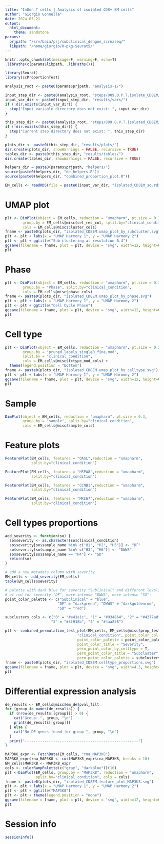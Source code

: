 ```yaml
---
title: "InDen T cells | Analysis of isolated CD8+ EM cells"
author: "Giorgio Gonnella"
date: 2024-05-21
output:
  html_document:
    theme: sandstone
params:
  prjpath: "/srv/baia/prj/subclinical_dengue_scrnaseq/"
  libpath: "/home/giorgio/R-pkg-Seurat5/"
---
```


```r
knitr::opts_chunk$set(message=F, warning=F, echo=T)
.libPaths(c(params$libpath, .libPaths()))

library(Seurat)
library(scProportionTest)

analysis_root <- paste0(params$prjpath, "analysis-1/")

input_step_dir <- paste0(analysis_root, "steps/009.0.P.T.isolate_CD8EM/")
input_var_dir <- paste0(input_step_dir, "results/vars/")
if (!dir.exists(input_var_dir)) {
  stop("Input variable directory does not exist: ", input_var_dir)
}

this_step_dir <- paste0(analysis_root, "steps/009.0.V.T.isolated_CD8EM/")
if (!dir.exists(this_step_dir)) {
  stop("Current step directory does not exist: ", this_step_dir)
}

plots_dir <- paste0(this_step_dir, "results/plots/")
dir.create(plots_dir, showWarnings = FALSE, recursive = TRUE)
tables_dir <- paste0(this_step_dir, "results/tables/")
dir.create(tables_dir, showWarnings = FALSE, recursive = TRUE)

helpers_dir = paste0(params$prjpath, "helpers/")
source(paste0(helpers_dir, "de_helpers.R"))
source(paste0(helpers_dir, "combined_proportion_plot.R"))
```

```r
EM_cells <- readRDS(file = paste0(input_var_dir, "isolated_CD8EM_so.rds"))
```

# UMAP plot

```r
plt <- DimPlot(object = EM_cells, reduction = "umapharm", pt.size = 0.3,
        group.by = EM_cells@misc$sel_res_col, split.by="clinical_condition",
        cols = EM_cells@misc$cluster_cols)
fname <- paste0(plots_dir, "isolated_CD8EM.umap_plot_by_subcluster.svg")
plt <- plt + labs(x = "UMAP Harmony 1", y = "UMAP Harmony 2")
plt <- plt + ggtitle("Sub-clustering at resolution 0.4")
ggsave(filename = fname, plot = plt, device = "svg", width=12, height=6)
plt
```

# Phase

```r
plt <- DimPlot(object = EM_cells, reduction = "umapharm", pt.size = 0.3,
        group.by = "Phase", split.by="clinical_condition",
        cols = EM_cells@misc$phase_cols)
fname <- paste0(plots_dir, "isolated_CD8EM.umap_plot_by_phase.svg")
plt <- plt + labs(x = "UMAP Harmony 1", y = "UMAP Harmony 2")
plt <- plt + ggtitle("Cell Cycle Phase")
ggsave(filename = fname, plot = plt, device = "svg", width=12, height=6)
plt
```

# Cell type

```r
plt <- DimPlot(object = EM_cells, reduction = "umapharm", pt.size = 0.3,
        group.by = "pruned.labels_singleR_fine.mod",
        split.by = "clinical_condition",
        cols = EM_cells@misc$fctype_mod_cols) +
  theme(legend.position = "bottom")
fname <- paste0(plots_dir, "isolated_CD8EM.umap_plot_by_celltype.svg")
plt <- plt + labs(x = "UMAP Harmony 1", y = "UMAP Harmony 2")
ggsave(filename = fname, plot = plt, device = "svg", width=12, height=6)
plt
```

# Sample

```r
DimPlot(object = EM_cells, reduction = "umapharm", pt.size = 0.3,
        group.by = "sample", split.by="clinical_condition",
        cols = EM_cells@misc$sample_cols)
```

# Feature plots

```r
FeaturePlot(EM_cells, features = "OASL",reduction = "umapharm",
            split.by="clinical_condition")
```

```r
FeaturePlot(EM_cells, features = "HSPA8",reduction = "umapharm",
            split.by="clinical_condition")
```

```r
FeaturePlot(EM_cells, features = "CCNB1",reduction = "umapharm",
            split.by="clinical_condition")
```

```r
FeaturePlot(EM_cells, features = "MKI67",reduction = "umapharm",
            split.by="clinical_condition")
```

# Cell types proportions

```r

add_severity <- function(so) {
  so$severity <- as.character(so$clinical_condition)
  so$severity[so$sample_name %in% c("H1", "H2", "H5")] <- "DF"
  so$severity[so$sample_name %in% c("H3", "H6")] <- "DWWS"
  so$severity[so$sample_name == "H4"] <- "SD"
  return(so)
}

# add a new metadata column with severity
EM_cells <- add_severity(EM_cells)
table(EM_cells$severity)

# palette with dark blue for severity "Sublinical" and different levels
# of red for severity "DF", more intense "DWWS", more intense "SD":
point_color_palette <- c("Subclinical" = "blue",
                        "DF" = "darkgreen", "DWWS" = "darkgoldenrod",
                        "SD" = "red")

subclusters_cols <- c("0" = "#e41a1c", "1" = "#934864", "2" = "#4277ad",
                     "3" = "#3f918b", "4" = "#4aa858")

plt <- combined_permutation_test_plot(EM_cells, EM_cells@misc$prop_test, "seurat_clusters",
                                 "clinical_condition", point_color_col = "severity",
                                 point_color_palette = point_color_palette,
                                 point_color_title = "Severity",
                                 perm_point_color_by_celltype = T,
                                 perm_point_color_title = "Subcluster",
                                 perm_point_color_palette = subclusters_cols, coord_flip = T)
fname <- paste0(plots_dir, "isolated_CD8EM.celltype_proportions.svg")
ggsave(filename = fname, plot = plt, device = "svg", width=4.3, height=3.5)
plt
```

# Differential expression analysis

```r
de_results <- EM_cells@misc$em_de$pval_filt
for (group in names(de_results)) {
  if (nrow(de_results[[group]]) > 0) {
    cat("Group: ", group, "\n")
    print(de_results[[group]])
  } else {
    cat("No DE genes found for group ", group, "\n")
  }
  print("----------------------------------------------------")
}
```

```r
MAP3K8_expr <- FetchData(EM_cells, "rna_MAP3K8")
MAP3K8_expr$rna_MAP3K8 <- cut(MAP3K8_expr$rna_MAP3K8, breaks = 10)
EM_cells$MAP3K8 <- MAP3K8_expr
cols <- colorRampPalette(c("gray", "darkblue"))(10)
plt <-DimPlot(EM_cells, group.by = "MAP3K8", reduction = "umapharm",
              split.by="clinical_condition", cols = cols)
fname <- paste0(plots_dir, "isolated_CD8EM.feature_plot_MAP3K8.svg")
plt <- plt + labs(x = "UMAP Harmony 1", y = "UMAP Harmony 2")
plt <- plt + ggtitle("MAP3K8")
plt <- plt + theme(legend.position = "none")
ggsave(filename = fname, plot = plt, device = "svg", width=12, height=6)
plt
```

# Session info

```r
sessionInfo()
```
